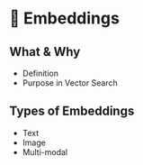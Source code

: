 # 📘 Embeddings

## What & Why

* Definition
* Purpose in Vector Search

## Types of Embeddings

* Text
* Image
* Multi-modal